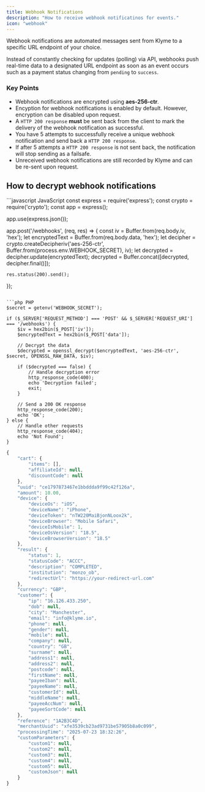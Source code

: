 ```yaml
---
title: Webhook Notifications
description: "How to receive webhook notificatinos for events."
icon: "webhook"
---
```


Webhook notifications are automated messages sent from Klyme to a specific URL endpoint of your choice.

Instead of constantly checking for updates (polling) via API, webhooks push real-time data to a designated URL endpoint as soon as an event occurs such as a
payment status changing from `pending` to `success`.

### Key Points

- Webhook notifications are encrypted using **aes-256-ctr**.
- Encyption for webhook notifications is enabled by default. However, encryption can be disabled upon request.
- A `HTTP 200 response` **must** be sent back from the client to mark the delivery of the webhook notification as successful.
- You have 5 attempts to successfully receive a unique webhook notification and send back a `HTTP 200 response`.
- If after 5 attempts a `HTTP 200 response` is not sent back, the notification will stop sending as a failsafe.
- Unreceived webhook notifications are still recorded by Klyme and can be re-sent upon request.

## How to decrypt webhook notifications

<CodeGroup>
```javascript JavaScript
const express = require('express');
const crypto = require('crypto');
const app = express();

app.use(express.json());

app.post('/webhooks', (req, res) => {
    const iv = Buffer.from(req.body.iv, 'hex');
    let encryptedText = Buffer.from(req.body.data, 'hex');
    let decipher = crypto.createDecipheriv('aes-256-ctr', Buffer.from(process.env.WEBHOOK_SECRET), iv);
    let decrypted = decipher.update(encryptedText);
    decrypted = Buffer.concat([decrypted, decipher.final()]);

    res.status(200).send();
});
```

```php PHP
$secret = getenv('WEBHOOK_SECRET');

if ($_SERVER['REQUEST_METHOD'] === 'POST' && $_SERVER['REQUEST_URI'] === '/webhooks') {
    $iv = hex2bin($_POST['iv']);
    $encryptedText = hex2bin($_POST['data']);

    // Decrypt the data
    $decrypted = openssl_decrypt($encryptedText, 'aes-256-ctr', $secret, OPENSSL_RAW_DATA, $iv);

    if ($decrypted === false) {
        // Handle decryption error
        http_response_code(400);
        echo 'Decryption failed';
        exit;
    }

    // Send a 200 OK response
    http_response_code(200);
    echo 'OK';
} else {
    // Handle other requests
    http_response_code(404);
    echo 'Not Found';
}
```

```javascript Payload
{
    "cart": {
        "items": [],
        "affiliateId": null,
        "discountCode": null
    },
    "uuid": "ce1797873467e1bbddda9f99c42f126a",
    "amount": 10.00,
    "device": {
        "deviceOs": "iOS",
        "deviceName": "iPhone",
        "deviceToken": "nTW220MaiBjonNLoox2k",
        "deviceBrowser": "Mobile Safari",
        "deviceIsMobile": 1,
        "deviceOsVersion": "18.5",
        "deviceBrowserVersion": "18.5"
    },
    "result": {
        "status": 1,
        "statusCode": "ACCC",
        "description": "COMPLETED",
        "institution": "monzo_ob",
        "redirectUrl": "https://your-redirect-url.com"
    },
    "currency": "GBP",
    "customer": {
        "ip": "16.126.433.250",
        "dob": null,
        "city": "Manchester",
        "email": "info@klyme.io",
        "phone": null,
        "gender": null,
        "mobile": null,
        "company": null,
        "country": "GB",
        "surname": null,
        "address1": null,
        "address2": null,
        "postcode": null,
        "firstName": null,
        "payeeIban": null,
        "payeeName": null,
        "customerId": null,
        "middleName": null,
        "payeeAccNum": null,
        "payeeSortCode": null
    },
    "reference": "1A2B3C4D",
    "merchantUuid": "xfe3539cb23ad9731be57905b8a0c099",
    "processingTime": "2025-07-23 18:32:26",
    "customParameters": {
        "custom1": null,
        "custom2": null,
        "custom3": null,
        "custom4": null,
        "custom5": null,
        "customJson": null
    }
}
```
</CodeGroup>